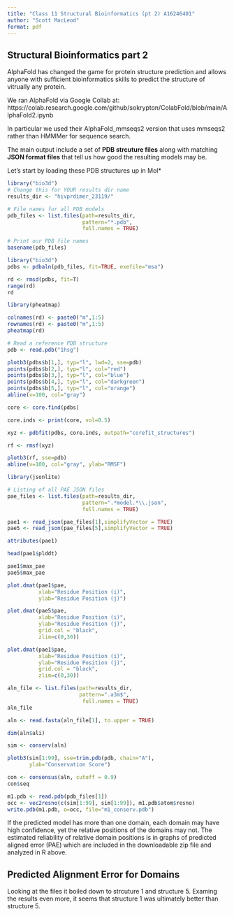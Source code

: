 ```yaml
---
title: "Class 11 Structural Bioinformatics (pt 2) A16246401"
author: "Scott MacLeod"
format: pdf
---
```


## Structural Bioinformatics part 2

AlphaFold has changed the game for protein structure prediction and allows anyone with sufficient bioinformatics skills to predict the structure of vitrually any protein. 


We ran AlphaFold via Google Collab at:
https://colab.research.google.com/github/sokrypton/ColabFold/blob/main/AlphaFold2.ipynb

In particular we used their AlphaFold_mmseqs2 version that uses mmseqs2 rather than HMMMer for sequence search.

The main output include a set of **PDB strcuture files** along with matching **JSON format files** that tell us how good the resulting models may be.

Let's start by loading these PDB structures up in Mol*



```r
library("bio3d")
# Change this for YOUR results dir name
results_dir <- "hivprdimer_23119/" 

# File names for all PDB models
pdb_files <- list.files(path=results_dir,
                        pattern="*.pdb",
                        full.names = TRUE)

# Print our PDB file names
basename(pdb_files)
```
```r
library("bio3d")
pdbs <- pdbaln(pdb_files, fit=TRUE, exefile="msa")
```
```r
rd <- rmsd(pdbs, fit=T)
range(rd)
rd
```

```r
library(pheatmap)

colnames(rd) <- paste0("m",1:5)
rownames(rd) <- paste0("m",1:5)
pheatmap(rd)
```


```r
# Read a reference PDB structure
pdb <- read.pdb("1hsg")
```
```r
plotb3(pdbs$b[1,], typ="l", lwd=2, sse=pdb)
points(pdbs$b[2,], typ="l", col="red")
points(pdbs$b[3,], typ="l", col="blue")
points(pdbs$b[4,], typ="l", col="darkgreen")
points(pdbs$b[5,], typ="l", col="orange")
abline(v=100, col="gray")
```


```r
core <- core.find(pdbs)
```
```r
core.inds <- print(core, vol=0.5)
```
```r
xyz <- pdbfit(pdbs, core.inds, outpath="corefit_structures")
```

```r
rf <- rmsf(xyz)

plotb3(rf, sse=pdb)
abline(v=100, col="gray", ylab="RMSF")
```

```r
library(jsonlite)

# Listing of all PAE JSON files
pae_files <- list.files(path=results_dir,
                        pattern=".*model.*\\.json",
                        full.names = TRUE)
```

```r
pae1 <- read_json(pae_files[1],simplifyVector = TRUE)
pae5 <- read_json(pae_files[5],simplifyVector = TRUE)

attributes(pae1)
```
```r
head(pae1$plddt) 
```
```r
pae1$max_pae
pae5$max_pae
```

```r
plot.dmat(pae1$pae, 
          xlab="Residue Position (i)",
          ylab="Residue Position (j)")
```
```r
plot.dmat(pae5$pae, 
          xlab="Residue Position (i)",
          ylab="Residue Position (j)",
          grid.col = "black",
          zlim=c(0,30))
```

```r
plot.dmat(pae1$pae, 
          xlab="Residue Position (i)",
          ylab="Residue Position (j)",
          grid.col = "black",
          zlim=c(0,30))
```

```r
aln_file <- list.files(path=results_dir,
                       pattern=".a3m$",
                        full.names = TRUE)
aln_file
```
```r
aln <- read.fasta(aln_file[1], to.upper = TRUE)
```
```r
dim(aln$ali)
```
```r
sim <- conserv(aln)
```
```r
plotb3(sim[1:99], sse=trim.pdb(pdb, chain="A"),
       ylab="Conservation Score")
```
```r
con <- consensus(aln, cutoff = 0.9)
con$seq
```
```r
m1.pdb <- read.pdb(pdb_files[1])
occ <- vec2resno(c(sim[1:99], sim[1:99]), m1.pdb$atom$resno)
write.pdb(m1.pdb, o=occ, file="m1_conserv.pdb")
```

If the predicted model has more than one domain, each domain may have high confidence, yet the relative positions of the domains may not. The estimated reliability of relative domain positions is in graphs of predicted aligned error (PAE) which are included in the downloadable zip file and analyzed in R above.

## Predicted Alignment Error for Domains


Looking at the files it boiled down to strcuture 1 and structure 5. Examing the results even more, it seems that structure 1 was ultimately better than structure 5. 


